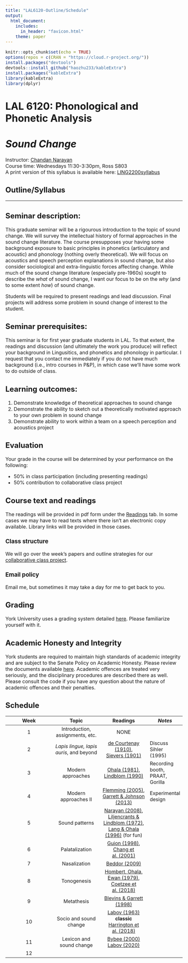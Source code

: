 ```yaml
---
title: "LAL6120-Outline/Schedule"
output: 
  html_document:
    includes:
      in_header: "favicon.html"
    theme: paper
---
```


```r
knitr::opts_chunk$set(echo = TRUE)
options(repos = c(CRAN = "https://cloud.r-project.org/"))
install.packages("devtools")
devtools::install_github("haozhu233/kableExtra")
install.packages("kableExtra")
library(kableExtra)
library(dplyr)
```

<style type="text/css">
  body{
  font-size: 12pt;
}
</style>

<style type="text/css">
.title {
  display: none;
}

#getting-started img {
  margin-right: 10px;
}

</style>

# **LAL 6120: Phonological and Phonetic Analysis**\
# *Sound Change*\
Instructor: [Chandan Narayan](https://ch-narayan.github.io)\
Course time: Wednesdays 11:30-3:30pm, Ross S803\
A print version of this syllabus is available here: [LING2200syllabus](LING2200syllabus.pdf)

## Outline/Syllabus

***

## Seminar description:
This graduate seminar will be a rigourous introduction to the topic of sound change. We will survey the intellectual history of formal approaches in the sound change literature. The course presupposes your having some background exposure to basic principles in phonetics (articulatory and acoustic) and phonology (nothing overly theoretical). We will focus on acoustics and speech perception explanations in sound change, but also consider sociological and extra-linguistic forces affecting change. While much of the sound change literature (especially pre-1960s) sought to describe the *what* of sound change, I want our focus to be on the *why* (and to some extent *how*) of sound change.

Students will be required to present readings and lead discussion. Final projects will address some problem in sound change of interest to the student.

## Seminar prerequisites:
This seminar is for first year graduate students in LAL. To that extent, the readings and discussion (and ultimately the work you produce) will reflect your background in Lingusitics, and phonetics and phonology in particular. I request that you contact me immediately if you do not have much background (i.e., intro courses in P&P), in which case we'll have some work to do outside of class. 

## Learning outcomes:

1. Demonstrate knowledge of theoretical approaches to sound change
2. Demonstrate the ability to sketch out a theoretically motivated approach to your own problem in sound change
3. Demonstrate ability to work within a team on a speech perception and acoustics project

## Evaluation

Your grade in the course will be determined by your performance on the following:

* 50% in class participation (including presenting readings)
* 50% contribution to collaborative class project

## Course text and readings
The readings will be provided in pdf form under the [Readings](Readings.html) tab. In some cases we may have to read texts where there isn't an electronic copy available. Library links will be provided in those cases.

### Class structure
We will go over the week's papers and outline strategies for our [collaborative class project](Proto-Greek.html).

### Email policy
Email me, but sometimes it may take a day for me to get back to you.

## Grading
York University uses a grading system detailed [here](http://calendars.registrar.yorku.ca/2012-2013/academic/grades/). Please familiarize yourself with it.

## Academic Honesty and Integrity
York students are required to maintain high standards of academic integrity and are subject to the Senate Policy on Academic Honesty. Please review the documents available [here](https://www.yorku.ca/secretariat/policies/policies/academic-honesty-senate-policy-on/). Academic offences are treated very seriously, and the disciplinary procedures are described there as well. Please consult the code if you have any question about the nature of academic offences and their penalties.

## Schedule

| **Week** | **Topic** | **Readings** | _Notes_ |
|:---:|:---:|:---:|---|
| 1 | Introduction, assignments, etc. | NONE |  |
| 2 | _Lapis lingue, lapis auris_, and beyond | [de Courtenay (1910)](pdfs/decourtenay1972.pdf),<br>[Sievers (1901)](pdfs/sievers1901.pdf) | Discuss Sihler (1995) |
| 3 | Modern approaches | [Ohala (1981)](pdfs/ohala1981.pdf),<br>[Lindblom (1990)](pdfs/lindblom1990.pdf) | Recording booth,<br>PRAAT,<br>Gorilla |
| 4 | Modern approaches II | [Flemming (2005)](pdfs/flemming2005.pdf),<br>[Garrett & Johnson (2013)](pdfs/garrett2013.pdf) | Experimental design |
| 5 | Sound patterns | [Narayan (2008)](pdfs/narayan2008.pdf),<br>[Liljencrants & Lindblom (1972)](pdfs/liljencrants1972.pdf),<br>[Lang & Ohala (1996)](pdfs/ohala1996.pdf) (for fun) |  |
| 6 | Palatalization | [Guion (1998)](pdfs/guion1998.pdf),<br>[Chang et al. (2001)](pdfs/chang2001.pdf) |  |
| 7 | Nasalization | [Beddor (2009)](pdfs/beddor2009.pdf) |  |
| 8 | Tonogenesis | [Hombert, Ohala, Ewan (1979)](pdfs/hombert1979.pdf),<br>[Coetzee et al. (2018)](pdfs/coetzee2018.pdf) |  |
| 9 | Metathesis | [Blevins & Garrett (1998)](pdfs/blevins1998.pdf) |  |
| 10 | Socio and sound change | [Labov (1963)](pdfs/labov1963.pdf) **classic**<br>[Harrington et al. (2018)](pdfs/harrington2018.pdf) |  |
| 11 | Lexicon and sound change | [Bybee (2000)](pdfs/bybee2000.pdf)<br>[Labov (2020)](pdfs/labov2020.pdf) |  |
| 12 |  |  |  |